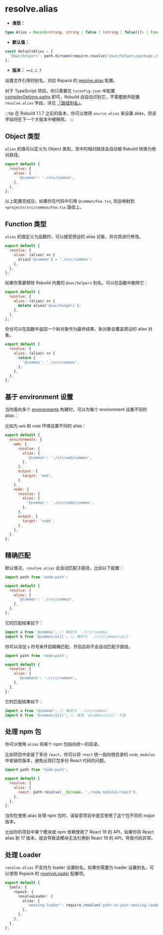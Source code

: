 # resolve.alias

- **类型：**

```ts
type Alias = Record<string, string | false | (string | false)[]> | Function;
```

- **默认值：**

```ts
const defaultAlias = {
  '@swc/helpers': path.dirname(require.resolve('@swc/helpers/package.json')),
};
```

- **版本：** `>=1.1.7`

设置文件引用的别名，对应 Rspack 的 [resolve.alias](https://rspack.dev/zh/config/resolve#resolvealias) 配置。

对于 TypeScript 项目，你只需要在 `tsconfig.json` 中配置 [compilerOptions.paths](https://typescriptlang.org/tsconfig#paths) 即可，Rsbuild 会自动识别它，不需要额外配置 `resolve.alias` 字段，详见 [「路径别名」](/guide/advanced/alias)。

:::tip
在 Rsbuild 1.1.7 之前的版本，你可以使用 `source.alias` 来设置 alias，但该字段将在下一个大版本中被移除。
:::

## Object 类型

`alias` 的值可以定义为 Object 类型，其中的相对路径会自动被 Rsbuild 转换为绝对路径。

```js
export default {
  resolve: {
    alias: {
      '@common': './src/common',
    },
  },
};
```

以上配置完成后，如果你在代码中引用 `@common/Foo.tsx`, 则会映射到 `<project>/src/common/Foo.tsx` 路径上。

## Function 类型

`alias` 的值定义为函数时，可以接受预设的 alias 对象，并对其进行修改。

```js
export default {
  resolve: {
    alias: (alias) => {
      alias['@common'] = './src/common';
    },
  },
};
```

如果你需要移除 Rsbuild 内置的 `@swc/helpers` 别名，可以在函数中删除它：

```js
export default {
  resolve: {
    alias: (alias) => {
      delete alias['@swc/helpers'];
    },
  },
};
```

你也可以在函数中返回一个新对象作为最终结果，新对象会覆盖预设的 alias 对象。

```js
export default {
  resolve: {
    alias: (alias) => {
      return {
        '@common': './src/common',
      };
    },
  },
};
```

## 基于 environment 设置

当你面向多个 [environments](/config/environments) 构建时，可以为每个 environment 设置不同的 alias：

比如为 `web` 和 `node` 环境设置不同的 alias：

```js
export default {
  environments: {
    web: {
      resolve: {
        alias: {
          '@common': './src/web/common',
        },
      },
      output: {
        target: 'web',
      },
    },
    node: {
      resolve: {
        alias: {
          '@common': './src/node/common',
        },
      },
      output: {
        target: 'node',
      },
    },
  },
};
```

## 精确匹配

默认情况，`resolve.alias` 会自动匹配子路径，比如以下配置：

```js
import path from 'node:path';

export default {
  resolve: {
    alias: {
      '@common': './src/common',
    },
  },
};
```

它的匹配结果如下：

```js
import a from '@common'; // 解析为 `./src/common`
import b from '@common/util'; // 解析为 `./src/common/util`
```

你可以添加 `$` 符号来开启精确匹配，开启后将不会自动匹配子路径。

```js
import path from 'node:path';

export default {
  resolve: {
    alias: {
      '@common$': './src/common',
    },
  },
};
```

它的匹配结果如下：

```js
import a from '@common'; // 解析为 `./src/common`
import b from '@common/util'; // 保持 `@common/util` 不变
```

## 处理 npm 包

你可以使用 `alias` 将某个 npm 包指向统一的目录。

比如项目中安装了多份 `react`，你可以将 `react` 统一指向根目录的 `node_modules` 中安装的版本，避免出现打包多份 React 代码的问题。

```js
import path from 'node:path';

export default {
  resolve: {
    alias: {
      react: path.resolve(__dirname, './node_modules/react'),
    },
  },
};
```

当你在使用 alias 处理 npm 包时，请留意项目中是否使用了这个包不同的 major 版本。

比如你的项目中某个模块或 npm 依赖使用了 React 19 的 API，如果你将 React alias 到 17 版本，就会导致该模块无法引用到 React 19 的 API，导致代码异常。

## 处理 Loader

`resolve.alias` 不支持为 loader 设置别名。如果你需要为 loader 设置别名，可以使用 Rspack 的 [resolveLoader](https://rspack.dev/zh/config/resolve-loader) 配置项。

```ts
export default {
  tools: {
    rspack: {
      resolveLoader: {
        alias: {
          'amazing-loader': require.resolve('path-to-your-amazing-loader'),
        },
      },
    },
  },
};
```

